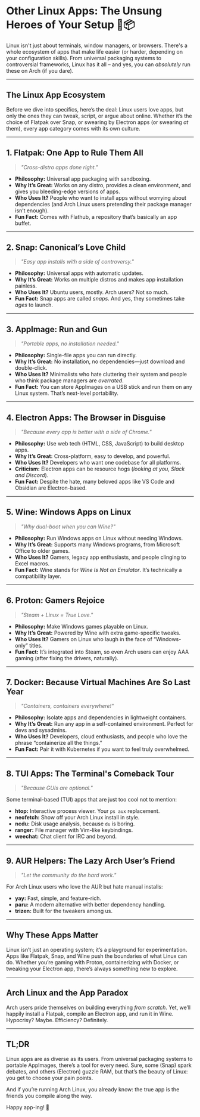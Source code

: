 # Other Linux Apps: The Unsung Heroes of Your Setup 🐧📦  

Linux isn't just about terminals, window managers, or browsers. There's a whole ecosystem of apps that make life easier (or harder, depending on your configuration skills). From universal packaging systems to controversial frameworks, Linux has it all – and yes, you can *absolutely* run these on Arch (if you dare).  

---

## The Linux App Ecosystem  

Before we dive into specifics, here’s the deal: Linux users love apps, but only the ones they can tweak, script, or argue about online. Whether it’s the choice of Flatpak over Snap, or swearing by Electron apps (or swearing *at* them), every app category comes with its own culture.  

---

## 1. **Flatpak: One App to Rule Them All**  
> *"Cross-distro apps done right."*  

- **Philosophy:** Universal app packaging with sandboxing.  
- **Why It’s Great:** Works on any distro, provides a clean environment, and gives you bleeding-edge versions of apps.  
- **Who Uses It?** People who want to install apps without worrying about dependencies (and Arch Linux users pretending their package manager isn’t enough).  
- **Fun Fact:** Comes with Flathub, a repository that’s basically an app buffet.  

---

## 2. **Snap: Canonical’s Love Child**  
> *"Easy app installs with a side of controversy."*  

- **Philosophy:** Universal apps with automatic updates.  
- **Why It’s Great:** Works on multiple distros and makes app installation painless.  
- **Who Uses It?** Ubuntu users, mostly. Arch users? Not so much.  
- **Fun Fact:** Snap apps are called *snaps*. And yes, they sometimes take *ages* to launch.  

---

## 3. **AppImage: Run and Gun**  
> *"Portable apps, no installation needed."*  

- **Philosophy:** Single-file apps you can run directly.  
- **Why It’s Great:** No installation, no dependencies—just download and double-click.  
- **Who Uses It?** Minimalists who hate cluttering their system and people who think package managers are *overrated*.  
- **Fun Fact:** You can store AppImages on a USB stick and run them on any Linux system. That’s next-level portability.  

---

## 4. **Electron Apps: The Browser in Disguise**  
> *"Because every app is better with a side of Chrome."*  

- **Philosophy:** Use web tech (HTML, CSS, JavaScript) to build desktop apps.  
- **Why It’s Great:** Cross-platform, easy to develop, and powerful.  
- **Who Uses It?** Developers who want one codebase for all platforms.  
- **Criticism:** Electron apps can be resource hogs (*looking at you, Slack and Discord*).  
- **Fun Fact:** Despite the hate, many beloved apps like VS Code and Obsidian are Electron-based.  

---

## 5. **Wine: Windows Apps on Linux**  
> *"Why dual-boot when you can Wine?"*  

- **Philosophy:** Run Windows apps on Linux without needing Windows.  
- **Why It’s Great:** Supports many Windows programs, from Microsoft Office to older games.  
- **Who Uses It?** Gamers, legacy app enthusiasts, and people clinging to Excel macros.  
- **Fun Fact:** Wine stands for *Wine Is Not an Emulator*. It’s technically a compatibility layer.  

---

## 6. **Proton: Gamers Rejoice**  
> *"Steam + Linux = True Love."*  

- **Philosophy:** Make Windows games playable on Linux.  
- **Why It’s Great:** Powered by Wine with extra game-specific tweaks.  
- **Who Uses It?** Gamers on Linux who laugh in the face of “Windows-only” titles.  
- **Fun Fact:** It’s integrated into Steam, so even Arch users can enjoy AAA gaming (after fixing the drivers, naturally).  

---

## 7. **Docker: Because Virtual Machines Are So Last Year**  
> *"Containers, containers everywhere!"*  

- **Philosophy:** Isolate apps and dependencies in lightweight containers.  
- **Why It’s Great:** Run any app in a self-contained environment. Perfect for devs and sysadmins.  
- **Who Uses It?** Developers, cloud enthusiasts, and people who love the phrase “containerize all the things.”  
- **Fun Fact:** Pair it with Kubernetes if you want to feel truly overwhelmed.  

---

## 8. **TUI Apps: The Terminal's Comeback Tour**  
> *"Because GUIs are optional."*  

Some terminal-based (TUI) apps that are just too cool not to mention:  
- **htop:** Interactive process viewer. Your `ps aux` replacement.  
- **neofetch:** Show off your Arch Linux install in style.  
- **ncdu:** Disk usage analysis, because `du` is boring.  
- **ranger:** File manager with Vim-like keybindings.  
- **weechat:** Chat client for IRC and beyond.  

---

## 9. **AUR Helpers: The Lazy Arch User’s Friend**  
> *"Let the community do the hard work."*  

For Arch Linux users who love the AUR but hate manual installs:  
- **yay:** Fast, simple, and feature-rich.  
- **paru:** A modern alternative with better dependency handling.  
- **trizen:** Built for the tweakers among us.  

---

## Why These Apps Matter  

Linux isn’t just an operating system; it’s a playground for experimentation. Apps like Flatpak, Snap, and Wine push the boundaries of what Linux can do. Whether you’re gaming with Proton, containerizing with Docker, or tweaking your Electron app, there’s always something new to explore.  

---

## Arch Linux and the App Paradox  

Arch users pride themselves on building everything *from scratch*. Yet, we’ll happily install a Flatpak, compile an Electron app, and run it in Wine. Hypocrisy? Maybe. Efficiency? Definitely.  

---

## TL;DR  

Linux apps are as diverse as its users. From universal packaging systems to portable AppImages, there’s a tool for every need. Sure, some (Snap) spark debates, and others (Electron) guzzle RAM, but that’s the beauty of Linux: you get to choose your pain points.  

And if you’re running Arch Linux, you already know: the true app is the friends you compile along the way.  

Happy app-ing! 🐧  
